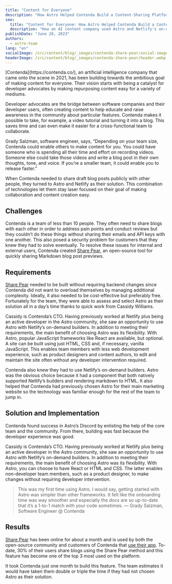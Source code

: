 ```yaml
---
title: "Content for Everyone"
description: "How Astro Helped Contenda Build a Content-Sharing Platform in One Month"
seo:
  title: "Content for Everyone: How Astro Helped Contenda Build a Content-Sharing Platform for Everyone"
  description: "How an AI content company used Astro and Netlify's on-demand builders to enable users to share their generated blog posts with each other - all in one month."
publishDate: "June 20, 2023"
authors:
  - astro-team
lang: "en"
socialImage: /src/content/blog/_images/contenda-share-pear/social-image.webp
headerImage: /src/content/blog/_images/contenda-share-pear/header.webp
---
```



<div class="text-white space-y-8">
	<div class="text-2xl leading-normal tracking-normal text-astro-gray-100">
		[Contenda](https://contenda.co/), an artificial intelligence company that came onto the scene in
		2021, has been building towards the ambitious goal of making content for everyone. Their vision
		starts with being a catalyst for developer advocates by making repurposing content easy for a
		variety of mediums.
	</div>

Developer advocates are the bridge between software companies and their developer users, often creating content to help educate and raise awareness in the community about particular features. Contenda makes it possible to take, for example, a video tutorial and turning it into a blog. This saves time and can even make it easier for a cross-functional team to collaborate.

Grady Salzman, software engineer, says, “Depending on your team size, Contenda could enable others to make content for you. You could have someone who is spending all their time and effort on recording videos. Someone else could take those videos and write a blog post in their own thoughts, tone, and voice. If you’re a smaller team, it could enable you to release faster.”

When Contenda needed to share draft blog posts publicly with other people, they turned to Astro and Netlify as their solution. This combination of technologies let them stay laser focused on their goal of making collaboration and content creation easy.

</div>

<div class="my-8">
	<ImageFigure caption="Take any video and turn it into effective written content with Contenda.">
		<BlogContentImage src={videosToContent} />
	</ImageFigure>
</div>

## Challenges

Contenda is a team of less than 10 people. They often need to share blogs with each other in order to address pain points and conduct reviews but they couldn’t do these things without sharing their emails and API keys with one another. This also posed a security problem for customers that they knew they had to solve eventually. To resolve these issues for internal and external users, Contenda created [Share Pear](https://github.com/Contenda-Team/share-pear), an open-source tool for quickly sharing Markdown blog post previews.

## Requirements

[Share Pear](https://github.com/Contenda-Team/share-pear) needed to be built without requiring backend changes since Contenda did not want to overload themselves by managing additional complexity. Ideally, it also needed to be cost-effective but preferably free. Fortunately for the team, they were able to assess and select Astro as their solution all in a day’s time thanks to quick work from Cassidy Williams.

Cassidy is Contenda’s CTO. Having previously worked at Netlify plus being an active developer in the Astro community, she saw an opportunity to use Astro with Netlify’s on-demand builders. In addition to meeting their requirements, the main benefit of choosing Astro was its flexibility. With Astro, popular JavaScript frameworks like React are available, but optional. A site can be built using just HTML, CSS and, if necessary, vanilla JavaScript. This enables team members with less web development experience, such as product designers and content authors, to edit and maintain the site often without any developer intervention required.

Contenda also knew they had to use Netlify’s on-demand builders. Astro was the obvious choice because it had a component that both natively supported Netlify’s builders and rendering markdown to HTML. It also helped that Contenda had previously chosen Astro for their main marketing website so the technology was familiar enough for the rest of the team to jump in.

## Solution and Implementation

Contenda found success in Astro’s Discord by enlisting the help of the core team and the community. From there, building was fast because the developer experience was good.

Cassidy is Contenda’s CTO. Having previously worked at Netlify plus being an active developer in the Astro community, she saw an opportunity to use Astro with Netlify’s on-demand builders. In addition to meeting their requirements, the main benefit of choosing Astro was its flexibility. With Astro, you can choose to have React or HTML and CSS. The latter enables non-developer team members, such as a product designer, to make changes without requiring developer intervention.

<Blockquote>
	<Fragment slot="quote">
		This was my first time using Astro. I would say, getting started with Astro was simpler than
		other frameworks. It felt like the onboarding time was way smoother and especially the docs are
		so up-to-date that it’s a 1-to-1 match with your code sometimes.
	</Fragment>
	<Fragment slot="caption">— Grady Salzman, Software Engineer @ Contenda</Fragment>
</Blockquote>

<ImageFigure caption="Contenda’s blog post preview share feature">
	<BlogContentImage src={shareFeature} />
</ImageFigure>

## Results

[Share Pear](https://github.com/Contenda-Team/share-pear) has been online for about a month and is used by both the open-source community and customers of Contenda that [use their app](https://signup.contenda.co/). To-date, 30% of their users share blogs using the Share Pear method and this feature has become one of the top 3 most used on the platform.

It took Contenda just one month to build this feature. The team estimates it would have taken them double or triple the time if they had not chosen Astro as their solution.

<BlogContentImage src={results} />
